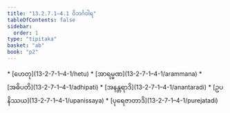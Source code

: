 ```yaml
---
title: "13.2.7.1–4.1 ဝိဘင်္ဂဝါရ"
tableOfContents: false
sidebar:
  order: 1
type: "tipitaka"
basket: "ab"
book: "p2"
---
```



<DynamicBreadcrumb />



<TableOfContents book="p2" section="13.2.7.1">
* [ဟေတု](13-2-7-1–4-1/hetu)
* [အာရမ္မဏ](13-2-7-1–4-1/arammana)
* [အဓိပတိ](13-2-7-1–4-1/adhipati)
* [အနန္တရာဒိ](13-2-7-1–4-1/anantaradi)
* [ဥပနိဿယ](13-2-7-1–4-1/upanissaya)
* [ပုရေဇာတာဒိ](13-2-7-1–4-1/purejatadi)
</TableOfContents>